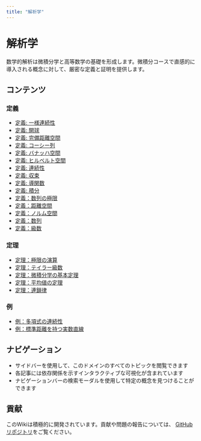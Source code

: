 ```yaml
---
title: "解析学"
---
```


# 解析学

数学的解析は微積分学と高等数学の基礎を形成します。微積分コースで直感的に導入される概念に対して、厳密な定義と証明を提供します。

## コンテンツ

### 定義

- [定義: 一様連続性](def-uniform-continuity.qmd)
- [定義: 開球](def-open-ball.qmd)
- [定義: 完備距離空間](def-complete-metric-space.qmd)
- [定義: コーシー列](def-cauchy-sequence.qmd)
- [定義: バナッハ空間](def-banach-space.qmd)
- [定義: ヒルベルト空間](def-hilbert-space.qmd)
- [定義: 連続性](def-continuity.qmd)
- [定義: 収束](def-convergence.qmd)
- [定義: 導関数](def-derivative.qmd)
- [定義: 積分](def-integral.qmd)
- [定義：数列の極限](def-limit.qmd)
- [定義：距離空間](def-metric-space.qmd)
- [定義：ノルム空間](def-normed-vector-space.qmd)
- [定義：数列](def-sequence.qmd)
- [定義：級数](def-series.qmd)

### 定理

- [定理：極限の演算](thm-limit-arithmetic.qmd)
- [定理：テイラー級数](thm-taylor-series.qmd)
- [定理：微積分学の基本定理](thm-fundamental-calculus.qmd)
- [定理：平均値の定理](thm-mean-value.qmd)
- [定理：連鎖律](thm-chain-rule.qmd)

### 例

- [例：多項式の連続性](ex-polynomial-continuity.qmd)
- [例：標準距離を持つ実数直線](ex-real-line-metric.qmd)

## ナビゲーション

- サイドバーを使用して、このドメインのすべてのトピックを閲覧できます
- 各記事には依存関係を示すインタラクティブな可視化が含まれています
- ナビゲーションバーの検索モーダルを使用して特定の概念を見つけることができます

## 貢献

このWikiは積極的に開発されています。貢献や問題の報告については、
[GitHubリポジトリ](https://github.com/RK0429/ModernMath)をご覧ください。
